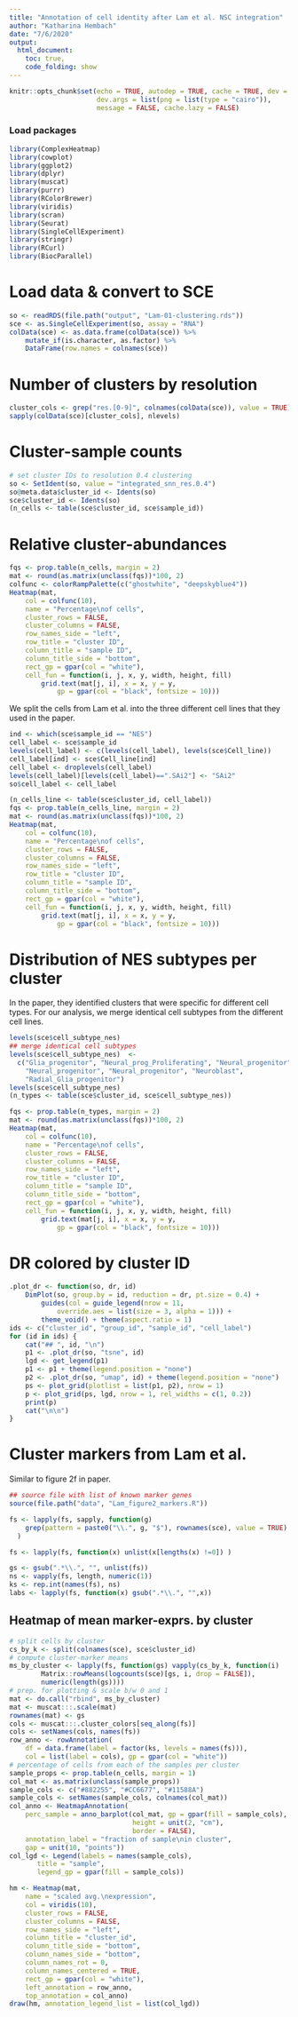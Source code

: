 ```yaml
---
title: "Annotation of cell identity after Lam et al. NSC integration"
author: "Katharina Hembach"
date: "7/6/2020"
output: 
  html_document:
    toc: true,
    code_folding: show
---
```


```r
knitr::opts_chunk$set(echo = TRUE, autodep = TRUE, cache = TRUE, dev = "png",
                      dev.args = list(png = list(type = "cairo")), 
                      message = FALSE, cache.lazy = FALSE)
```

### Load packages

```r
library(ComplexHeatmap)
library(cowplot)
library(ggplot2)
library(dplyr)
library(muscat)
library(purrr)
library(RColorBrewer)
library(viridis)
library(scran)
library(Seurat)
library(SingleCellExperiment)
library(stringr)
library(RCurl)
library(BiocParallel)
```

# Load data & convert to SCE

```r
so <- readRDS(file.path("output", "Lam-01-clustering.rds"))
sce <- as.SingleCellExperiment(so, assay = "RNA")
colData(sce) <- as.data.frame(colData(sce)) %>% 
    mutate_if(is.character, as.factor) %>% 
    DataFrame(row.names = colnames(sce))
```

# Number of clusters by resolution

```r
cluster_cols <- grep("res.[0-9]", colnames(colData(sce)), value = TRUE)
sapply(colData(sce)[cluster_cols], nlevels)
```

# Cluster-sample counts

```r
# set cluster IDs to resolution 0.4 clustering
so <- SetIdent(so, value = "integrated_snn_res.0.4")
so@meta.data$cluster_id <- Idents(so)
sce$cluster_id <- Idents(so)
(n_cells <- table(sce$cluster_id, sce$sample_id))
```

# Relative cluster-abundances

```r
fqs <- prop.table(n_cells, margin = 2)
mat <- round(as.matrix(unclass(fqs))*100, 2)
colfunc <- colorRampPalette(c("ghostwhite", "deepskyblue4"))
Heatmap(mat,
    col = colfunc(10),
    name = "Percentage\nof cells",
    cluster_rows = FALSE,
    cluster_columns = FALSE,
    row_names_side = "left",
    row_title = "cluster ID",
    column_title = "sample ID",
    column_title_side = "bottom",
    rect_gp = gpar(col = "white"),
    cell_fun = function(i, j, x, y, width, height, fill)
        grid.text(mat[j, i], x = x, y = y, 
            gp = gpar(col = "black", fontsize = 10)))
```

We split the cells from Lam et al. into the three different cell lines that they used in the paper.
```r
ind <- which(sce$sample_id == "NES")
cell_label <- sce$sample_id
levels(cell_label) <- c(levels(cell_label), levels(sce$Cell_line))
cell_label[ind] <- sce$Cell_line[ind]
cell_label <- droplevels(cell_label)
levels(cell_label)[levels(cell_label)==".SAi2"] <- "SAi2"
so$cell_label <- cell_label

(n_cells_line <- table(sce$cluster_id, cell_label))
fqs <- prop.table(n_cells_line, margin = 2)
mat <- round(as.matrix(unclass(fqs))*100, 2)
Heatmap(mat,
    col = colfunc(10),
    name = "Percentage\nof cells",
    cluster_rows = FALSE,
    cluster_columns = FALSE,
    row_names_side = "left",
    row_title = "cluster ID",
    column_title = "sample ID",
    column_title_side = "bottom",
    rect_gp = gpar(col = "white"),
    cell_fun = function(i, j, x, y, width, height, fill)
        grid.text(mat[j, i], x = x, y = y, 
            gp = gpar(col = "black", fontsize = 10)))
```


# Distribution of NES subtypes per cluster
In the paper, they identified clusters that were specific for different cell types. For our analysis, we merge identical cell subtypes from the different cell lines.
```r
levels(sce$cell_subtype_nes) 
## merge identical cell subtypes
levels(sce$cell_subtype_nes)  <- 
  c("Glia_progenitor", "Neural_prog_Proliferating", "Neural_progenitor", 
    "Neural_progenitor", "Neural_progenitor", "Neuroblast", 
    "Radial_Glia_progenitor")
levels(sce$cell_subtype_nes) 
(n_types <- table(sce$cluster_id, sce$cell_subtype_nes))

fqs <- prop.table(n_types, margin = 2)
mat <- round(as.matrix(unclass(fqs))*100, 2)
Heatmap(mat,
    col = colfunc(10),
    name = "Percentage\nof cells",
    cluster_rows = FALSE,
    cluster_columns = FALSE,
    row_names_side = "left",
    row_title = "cluster ID",
    column_title = "sample ID",
    column_title_side = "bottom",
    rect_gp = gpar(col = "white"),
    cell_fun = function(i, j, x, y, width, height, fill)
        grid.text(mat[j, i], x = x, y = y, 
            gp = gpar(col = "black", fontsize = 10)))
```



# DR colored by cluster ID {.tabset}

```r
.plot_dr <- function(so, dr, id)
    DimPlot(so, group.by = id, reduction = dr, pt.size = 0.4) +
        guides(col = guide_legend(nrow = 11, 
            override.aes = list(size = 3, alpha = 1))) +
        theme_void() + theme(aspect.ratio = 1)
ids <- c("cluster_id", "group_id", "sample_id", "cell_label")
for (id in ids) {
    cat("## ", id, "\n")
    p1 <- .plot_dr(so, "tsne", id)
    lgd <- get_legend(p1)
    p1 <- p1 + theme(legend.position = "none")
    p2 <- .plot_dr(so, "umap", id) + theme(legend.position = "none")
    ps <- plot_grid(plotlist = list(p1, p2), nrow = 1)
    p <- plot_grid(ps, lgd, nrow = 1, rel_widths = c(1, 0.2))
    print(p)
    cat("\n\n")
}
```


# Cluster markers from Lam et al. 

Similar to figure 2f in paper.

```r
## source file with list of known marker genes
source(file.path("data", "Lam_figure2_markers.R"))

fs <- lapply(fs, sapply, function(g)
    grep(pattern = paste0("\\.", g, "$"), rownames(sce), value = TRUE)
  )

fs <- lapply(fs, function(x) unlist(x[lengths(x) !=0]) )

gs <- gsub(".*\\.", "", unlist(fs))
ns <- vapply(fs, length, numeric(1))
ks <- rep.int(names(fs), ns)
labs <- lapply(fs, function(x) gsub(".*\\.", "",x))
```

## Heatmap of mean marker-exprs. by cluster

```r
# split cells by cluster
cs_by_k <- split(colnames(sce), sce$cluster_id)
# compute cluster-marker means
ms_by_cluster <- lapply(fs, function(gs) vapply(cs_by_k, function(i)
        Matrix::rowMeans(logcounts(sce)[gs, i, drop = FALSE]), 
        numeric(length(gs))))
# prep. for plotting & scale b/w 0 and 1
mat <- do.call("rbind", ms_by_cluster)
mat <- muscat:::.scale(mat)
rownames(mat) <- gs
cols <- muscat:::.cluster_colors[seq_along(fs)]
cols <- setNames(cols, names(fs))
row_anno <- rowAnnotation(
    df = data.frame(label = factor(ks, levels = names(fs))),
    col = list(label = cols), gp = gpar(col = "white"))
# percentage of cells from each of the samples per cluster
sample_props <- prop.table(n_cells, margin = 1)
col_mat <- as.matrix(unclass(sample_props))
sample_cols <- c("#882255", "#CC6677", "#11588A")
sample_cols <- setNames(sample_cols, colnames(col_mat))
col_anno <- HeatmapAnnotation(
    perc_sample = anno_barplot(col_mat, gp = gpar(fill = sample_cols), 
                               height = unit(2, "cm"),
                               border = FALSE),
    annotation_label = "fraction of sample\nin cluster",
    gap = unit(10, "points"))
col_lgd <- Legend(labels = names(sample_cols),
       title = "sample",
       legend_gp = gpar(fill = sample_cols))

hm <- Heatmap(mat,
    name = "scaled avg.\nexpression",
    col = viridis(10),
    cluster_rows = FALSE,
    cluster_columns = FALSE,
    row_names_side = "left",
    column_title = "cluster_id",
    column_title_side = "bottom",
    column_names_side = "bottom",
    column_names_rot = 0, 
    column_names_centered = TRUE,
    rect_gp = gpar(col = "white"),
    left_annotation = row_anno,
    top_annotation = col_anno)
draw(hm, annotation_legend_list = list(col_lgd))
```

